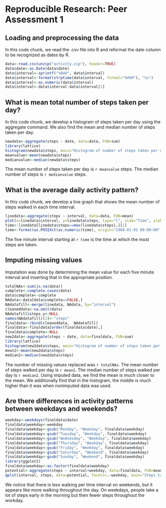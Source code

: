 # Reproducible Research: Peer Assessment 1


## Loading and preprocessing the data

In this code chunk, we read the .csv file into R and
reformat the date column to be recognized as dates
by R.
```r
data<-read.csv(unzip("activity.zip"), header=TRUE)
data$date<-as.Date(data$date)
data$interval<-sprintf("%04d", data$interval)
data$interval<-format(strptime(data$interval, format="%H%M"), "%s")
data$interval<-as.numeric(data$interval)
data$interval<-data$interval-data$interval[1]
```

## What is mean total number of steps taken per day?

In this code chunk, we develop a histogram of steps
taken per day using the aggregate command. We also
find the mean and median number of steps taken per
day.
```r
newdata<-aggregate(steps ~ date, data=data, FUN=sum)
library(lattice)
histogram(newdata$steps, main="Histogram of number of steps taken per day", xlab="number of steps", ylab="frequency")
meanvalue<-mean(newdata$steps)
medianvalue<-median(newdata$steps)
```

The mean number of steps taken per day is `r meanvalue` steps. The median number of steps is `r medianvalue` steps. 

## What is the average daily activity pattern?

In this code chunk, we develop a line graph that 
shows the mean number of steps walked in each time 
interval.
```r
linedata<-aggregate(steps ~ interval, data=data, FUN=mean)
plot(x=linedata$interval, y=linedata$steps, type="l", xlab="Time", ylab="Number of steps", main="Number of steps taken throughout the course of the day")
time<-linedata[linedata$steps==max(linedata$steps),][1]
time<-format(as.POSIXct(as.numeric(time), origin="1960-01-01 00:00:00", tz="GMT"), "%H:%M")
```

The five minute interval starting at `r time` is the time at which the most steps are taken. 

## Imputing missing values

Imputation was done by determining the mean value for each five minute interval and inserting that in the appropriate position.


```r
totalNAs<-sum(is.na(data))
complete<-complete.cases(data)
data$complete<-complete
NAdata<-data[data$complete==FALSE,]
NAdatafill<-merge(linedata, NAdata, by="interval")
cleaneddata<-na.omit(data)
NAdatafill$steps.y<-NULL
names(NAdatafill)[2]<-"steps"
finaldata<-rbind(cleaneddata,  NAdatafill)
finaldata<-finaldata[order(finaldata$date),]
finaldata$complete<-NULL
new2data<-aggregate(steps ~ date, data=finaldata, FUN=sum)
library(lattice)
histogram(new2data$steps, main="Histogram of number of steps taken per day with imputed data", xlab="number of steps", ylab="frequency")
mean2<-mean(new2data$steps)
median2<-median(new2data$steps)
```

The number of missing values replaced was `r totalNAs`.
The mean number of steps walked per day is `r mean2`. 
The median number of steps walked per day is `r median2`. Using imputed data, we find the mean is 
much closer to the mean. We additionally find that
in the histogram, the middle is much higher than
it was when nonimputed data was used.

## Are there differences in activity patterns between weekdays and weekends?

```r
weekday<-weekdays(finaldata$date)
finaldata$weekday<-weekday
finaldata$weekday<-gsub("Monday", "Weekday", finaldata$weekday)
finaldata$weekday<-gsub("Tuesday", "Weekday", finaldata$weekday)
finaldata$weekday<-gsub("Wednesday", "Weekday", finaldata$weekday)
finaldata$weekday<-gsub("Thursday", "Weekday", finaldata$weekday)
finaldata$weekday<-gsub("Friday", "Weekday", finaldata$weekday)
finaldata$weekday<-gsub("Saturday", "Weekend", finaldata$weekday)
finaldata$weekday<-gsub("Sunday", "Weekend", finaldata$weekday)
library(ggplot2)
finaldata$weekday<-as.factor(finaldata$weekday)
potential<-aggregate(steps ~ interval+weekday, data=finaldata, FUN=mean)
qplot(interval, steps, data=potential, facets=.~weekday, main="Steps taken per interval based on weekday or weekend", xlab="time")+geom_line()
```

We notice that there is less walking per time interval on weekends, but it appears like more walking throughout the day. On weekdays, people take a lot of steps early in the morning but then fewer steps throughout the workday.